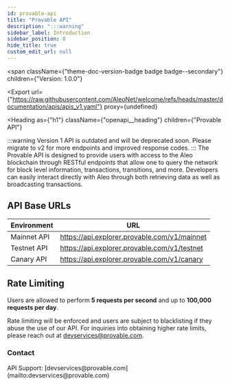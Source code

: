 ```yaml
---
id: provable-api
title: "Provable API"
description: ":::warning"
sidebar_label: Introduction
sidebar_position: 0
hide_title: true
custom_edit_url: null
---
```



<span
  className={"theme-doc-version-badge badge badge--secondary"}
  children={"Version: 1.0.0"}
>
</span>

<Export
  url={"https://raw.githubusercontent.com/AleoNet/welcome/refs/heads/master/documentation/apis/apis_v1.yaml"}
  proxy={undefined}
>
  
</Export>

<Heading
  as={"h1"}
  className={"openapi__heading"}
  children={"Provable API"}
>
</Heading>



:::warning
Version 1 API is outdated and will be deprecated soon. Please migrate to v2 for more endpoints and improved response codes.
:::
The Provable API is designed to provide users with access to the Aleo blockchain through RESTful endpoints that allow one to query the network for block level information, transactions, transitions, and more. Developers can easily interact directly with Aleo through both retrieving data as well as broadcasting transactions.

## API Base URLs

| Environment  | URL                                         |
|--------------|---------------------------------------------|
| Mainnet API  | https://api.explorer.provable.com/v1/mainnet |
| Testnet API  | https://api.explorer.provable.com/v1/testnet |
| Canary API   | https://api.explorer.provable.com/v1/canary  |

## Rate Limiting

Users are allowed to perform **5 requests per second** and up to **100,000 requests per day**.

Rate limiting will be enforced and users are subject to blacklisting if they abuse the use of our API. For inquiries into obtaining higher rate limits, please reach out at devservices@provable.com. 


<div
  style={{"display":"flex","flexDirection":"column","marginBottom":"var(--ifm-paragraph-margin-bottom)"}}
>
  <h3
    style={{"marginBottom":"0.25rem"}}
  >
    Contact
  </h3><span>
    API Support: [devservices@provable.com](mailto:devservices@provable.com)
  </span>
</div>
      